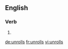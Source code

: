 
==English==

===Verb===
{{head|en}}

# {{en-third-person singular of|unroll}}

[[de:unrolls]]
[[fr:unrolls]]
[[vi:unrolls]]